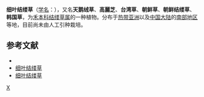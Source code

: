 {{Speciesbox
| genus = Zoysia
| species = tenuifolia
| authority = Willd. ex Trin.
}}

'''细叶结缕草'''（[[学名|学名]]：{{lang|la|''Zoysia tenuifolia''}}），又名'''天鹅绒草'''、'''高麗芝'''、'''台湾草'''、'''朝鲜草'''、'''朝鲜结缕草'''、'''韩国草'''，为[[禾本科|禾本科]][[结缕草属|结缕草属]]的一种植物。分布于[[热带亚洲|热带亚洲]]以及[[中国大陆|中国大陆]]的[[南部地区|南部地区]]等地，目前尚未由人工引种栽培。

== 参考文献 ==
<div class="references-small">
* {{cite web| url =http://www.bioinfo.cn/db05/KmzwSpecies.php?action=view&id=24608| title =细叶结缕草| work =《中国高等植物数据库全库》| publisher =中国科学院微生物研究所| author =昆明植物研究所| accessdate =2009-02-25| deadurl =yes| archiveurl =https://web.archive.org/web/20160305031649/http://www.bioinfo.cn/db05/KmzwSpecies.php?action=view&id=24608| archivedate =2016-03-05}}
* [http://www.zw3w.com/22092.html 细叶结缕草]
* [https://plant.cila.cn/zhiwuku/chaoxiancao/ 细叶结缕草]
</div>

{{Taxonbar}}

[[Category:结缕草属|X]]


{{植物小作品}}